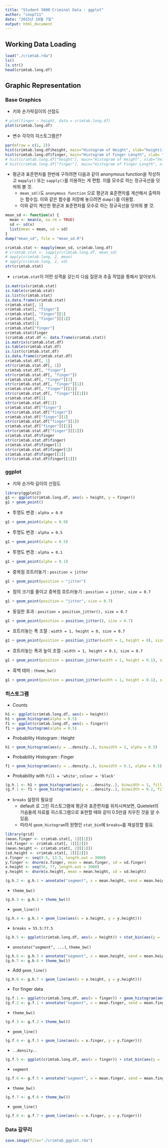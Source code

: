```yaml
---
title: "Student 3000 Criminal Data : ggplot"
author: "coop711"
date: "2015년 10월 7일"
output: html_document
---
```


## Working Data Loading

```r
load("./crimtab.rda")
ls()
ls.str()
head(crimtab.long.df)
```

<P style = "page-break-before: always">

## Graphic Representation

### Base Graphics

* 키와 손가락길이의 산점도 

```r
# plot(finger ~ height, data = crimtab.long.df)
plot(crimtab.long.df)
```

<P style = "page-break-before: always">

* 변수 각각의 히스토그램은?

```r
par(mfrow = c(1, 2))
hist(crimtab.long.df$height, main="Histogram of Height", xlab="height(inches)")
hist(crimtab.long.df$finger, main="Histogram of Finger Length", xlab= "finger length(cm)")
# hist(crimtab.long.df["height"], main="Histogram of Height", xlab="height(inches)")
# hist(crimtab.long.df["finger"], main="Histogram of Finger Length", xlab= "finger length(cm)")
```

* 평균과 표준편차를 한번에 구하려면 다음과 같이 anonymous function을 작성하고 `mapply()` 또는 `sapply()`를 이용하는 게 편함. 이를 모수로 하는 정규곡선을 덧씌워 볼 것.
    + `mean_sd()`도 `anonymous function` 으로 평균과 표준편차를 계산해서 출력하는 함수임. 이와 같은 함수를 저장해 놓으려면 `dump()`를 이용함.
    + 이와 같이 계산한 평균과 표준편차를 모수로 하는 정규곡선을 덧씌워 볼 것.
    
```r
mean_sd <- function(x) {
  mean <- mean(x, na.rm = TRUE)
  sd <- sd(x)
  list(mean = mean, sd = sd)
}
dump("mean_sd", file = "mean_sd.R")
```

```r
crimtab.stat <- mapply(mean_sd, crimtab.long.df)
# crimtab.stat <- sapply(crimtab.long.df, mean_sd)
# apply(crimtab.long, 2, mean)
# apply(crimtab.long, 2, sd)
str(crimtab.stat)
```

* `crimtab.stat`이 어떤 성격을 갖는지 다음 질문과 추출 작업을 통해서 알아보자.

```r
is.matrix(crimtab.stat)
is.table(crimtab.stat)
is.list(crimtab.stat)
is.data.frame(crimtab.stat)
crimtab.stat[, 1]
crimtab.stat[, "finger"]
crimtab.stat[, "finger"][1]
crimtab.stat[, "finger"][[1]]
crimtab.stat[1]
crimtab.stat["finger"]
crimtab.stat$finger
(crimtab.stat.df <- data.frame(crimtab.stat))
is.matrix(crimtab.stat.df)
is.table(crimtab.stat.df)
is.list(crimtab.stat.df)
is.data.frame(crimtab.stat.df)
crimtab.stat.df[, 1]
str(crimtab.stat.df[, 1])
crimtab.stat.df[, "finger"]
str(crimtab.stat.df[, "finger"])
crimtab.stat.df[, "finger"][1]
str(crimtab.stat.df[, "finger"][1])
crimtab.stat.df[, "finger"][[1]]
str(crimtab.stat.df[, "finger"][[1]])
crimtab.stat.df[1]
str(crimtab.stat.df[1])
crimtab.stat.df["finger"]
str(crimtab.stat.df["finger"])
crimtab.stat.df["finger"][1]
str(crimtab.stat.df["finger"][1])
crimtab.stat.df["finger"][[1]]
str(crimtab.stat.df["finger"][[1]])
crimtab.stat.df$finger
str(crimtab.stat.df$finger)
crimtab.stat.df$finger[1]
str(crimtab.stat.df$finger[1])
crimtab.stat.df$finger[[1]]
str(crimtab.stat.df$finger[[1]])
```

<P style = "page-break-before: always">

### ggplot

* 키와 손가락 길이의 산점도  

```r
library(ggplot2)
g1 <- ggplot(crimtab.long.df, aes(x = height, y = finger)) 
g1 + geom_point()
```

<P style = "page-break-before: always">

* 투명도 변경 : `alpha = 0.9`
  
```r
g1 + geom_point(alpha = 0.9)
```

<P style = "page-break-before: always">

* 투명도 변경 : `alpha = 0.5`
  
```r
g1 + geom_point(alpha = 0.5)
```

<P style = "page-break-before: always">

* 투명도 변경 : `alpha = 0.1`
  
```r
g1 + geom_point(alpha = 0.1)
```

<P style = "page-break-before: always">

* 중복점 흐트러놓기 : `position = jitter`
  
```r
g1 + geom_point(position = "jitter")
```

<P style = "page-break-before: always">

* 점의 크기를 줄이고 중복점 흐트러놓기 : `position = jitter, size = 0.7`
  
```r
g1 + geom_point(position = "jitter", size = 0.7)
```

<P style = "page-break-before: always">

* 동일한 효과 : `position = position_jitter(), size = 0.7`
  
```r
g1 + geom_point(position = position_jitter(), size = 0.7)
```

<P style = "page-break-before: always">

* 흐트러놓는 폭 조절 : `width = 1, height = 0, size = 0.7`
  
```r
g1 + geom_point(position = position_jitter(width = 1, height = 0), size = 0.7)
```

<P style = "page-break-before: always">

* 흐트러놓는 폭과 높이 조절 : `width = 1, height = 0.1, size = 0.7`
  
```r
g1 + geom_point(position = position_jitter(width = 1, height = 0.1), size = 0.7)
```

<P style = "page-break-before: always">

* 흑백 테마 : `theme_bw()`
  
```r
g1 + geom_point(position = position_jitter(width = 1, height = 0.1), size = 0.7) + theme_bw()
```

<P style = "page-break-before: always">

### 히스토그램

* Counts 

```r
h1 <- ggplot(crimtab.long.df, aes(x = height)) 
h1 + geom_histogram(alpha = 0.5)
f1 <- ggplot(crimtab.long.df, aes(x = finger))
f1 + geom_histogram(alpha = 0.5)
```

<P style = "page-break-before: always">

* Probability Histogram : Height

```r
h1 + geom_histogram(aes(y = ..density..), binwidth = 1, alpha = 0.5)
```

* Probability Histogram : Finger

```r

f1 + geom_histogram(aes(y = ..density..), binwidth = 0.1, alpha = 0.5)
```

<P style = "page-break-before: always">

* Probability with `fill = 'white'`, `colour = 'black'`

```r
(g.h.1 <- h1 + geom_histogram(aes(y = ..density..), binwidth = 1, fill = "white", colour = "black"))
(g.f.1 <- f1 + geom_histogram(aes(y = ..density..), binwidth = 0.2, fill = "white", colour = "black"))
```

<P style = "page-break-before: always">

* `breaks` 설정의 필요성
    + default 로 그린 히스토그램에 평균과 표준편차를 위치시켜보면, Quetelet의 가슴둘레 자료를 히스토그램으로 표현할 때와 같이 0.5만큼 치우친 것을 알 수 있음.
    + 따라서 `geom_histogram`의 원형인 `stat_bin`에 `breaks=`를 재설정할 필요.
    
```r
library(grid)
(mean.finger <- crimtab.stat[, 1][[1]])
(sd.finger <- crimtab.stat[, 1][[2]])
(mean.height <- crimtab.stat[, 2][[1]])
(sd.height <- crimtab.stat[, 2][[2]])
x.finger <- seq(9.5, 13.5, length.out = 3000)
y.finger <- dnorm(x.finger, mean = mean.finger, sd = sd.finger)
x.height <- seq(56, 77, length.out = 3000)
y.height <- dnorm(x.height, mean = mean.height, sd = sd.height)
```

<P style = "page-break-before: always">

```r
(g.h.2 <- g.h.1 + annotate("segment", x = mean.height, xend = mean.height, y= -0.02, yend = 0, arrow = arrow(length = unit(0.3, "cm"))))
```

* `theme_bw()`

```r
(g.h.3 <- g.h.2 + theme_bw())
```

<P style = "page-break-before: always">

* `geom_line())`

```r
(g.h.4 <- g.h.3 + geom_line(aes(x = x.height, y = y.height)))
```

* `breaks = 55.5:77.5`

```r
(g.h.5 <- ggplot(crimtab.long.df, aes(x = height)) + stat_bin(aes(y = ..density..), binwidth = 1, breaks = 55.5:77.5, fill = "white", colour="black"))
```

<P style = "page-break-before: always">

* `annotate("segment", ...)`, `theme_bw()`

```r
(g.h.6 <- g.h.5 + annotate("segment", x = mean.height, xend = mean.height, y= -0.02, yend = 0, arrow = arrow(length = unit(0.3, "cm"))))
(g.h.7 <- g.h.6 + theme_bw())
```

<P style = "page-break-before: always">

* Add `geom_line()`

```r
(g.h.8 <- g.h.7 + geom_line(aes(x = x.height, y = y.height)))
```

<P style = "page-break-before: always">

* For finger data

```r
(g.f.1 <- ggplot(crimtab.long.df, aes(x = finger)) + geom_histogram(aes(y = ..density..), binwidth = 0.2, fill = "white", colour = "black"))
(g.f.2 <- g.f.1 + annotate("segment", x = mean.finger, xend = mean.finger, y= -0.1, yend = 0, arrow = arrow(length = unit(0.3, "cm"))))
```

<P style = "page-break-before: always">

* `theme_bw()`

```r
(g.f.3 <- g.f.2 + theme_bw())
```

* `geom_line()`

```r
(g.f.4 <- g.f.3 + geom_line(aes(x = x.finger, y = y.finger)))
```

<P style = "page-break-before: always">

* `..density..`

```r
(g.f.5 <- ggplot(crimtab.long.df, aes(x = finger)) + stat_bin(aes(y = ..density..), breaks = seq(9.45, 13.55, by = 0.2), fill = "white", colour = "black"))
```

* `segment`

```r
(g.f.6 <- g.f.5 + annotate("segment", x = mean.finger, xend = mean.finger, y = -0.1, yend = 0, arrow = arrow(length = unit(0.3, "cm"))))
```

<P style = "page-break-before: always">

* `theme_bw()` 

```r
(g.f.7 <- g.f.6 + theme_bw())
```

* `geom_line()` 

```r
(g.f.8 <- g.f.7 + geom_line(aes(x = x.finger, y = y.finger)))
```

### Data 갈무리

```r
save.image(file="./crimtab_ggplot.rda")
```